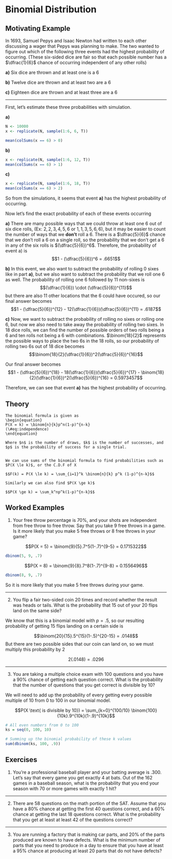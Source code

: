 # Binomial Distribution {#binomial}

## Motivating Example {-}

In 1693, Samuel Pepys and Isaac Newton had written to each other discussing a wager that Pepys was planning to make. The two wanted to figure out which of the following three events had the highest probability of occurring. (These six-sided dice are fair so that each possible number has a $\dfrac{1}{6}$ chance of occurring independent of any other rolls)

**a)** Six dice are thrown and at least one is a 6

**b)** Twelve dice are thrown and at least two are a 6

**c)** Eighteen dice are thrown and at least three are a 6

------

First, let's estimate these three probabilities with simulation.

**a)**

```r
N <- 10000
x <- replicate(N, sample(1:6, 6, T))

mean(colSums(x == 6) > 0)
```

**b)**

```r
x <- replicate(N, sample(1:6, 12, T))
mean(colSums(x == 6) > 1)
```

**c)**

```r
x <- replicate(N, sample(1:6, 18, T))
mean(colSums(x == 6) > 2)
```

So from the simulations, it seems that event **a)** has the highest probability of occurring.

Now let's find the exact probability of each of these events occurring

**a)** There are many possible ways that we could throw at least one 6 out of six dice rolls, (Ex: $2, 2, 3, 4, 5, 6$ or $1, 1, 3, 5, 6, 6$), but it may be easier to count the number of ways that we **don't** roll a 6. There is a $\dfrac{5}{6}$ chance that we don't roll a 6 on a single roll, so the probability that we don't get a 6 in any of the six rolls is $(\dfrac{5}{6})^6$. Therefore, the probability of event a) is $$1 - (\dfrac{5}{6})^6 = .6651$$

**b)** In this event, we also want to subtract the probability of rolling 0 sixes like in part **a)**, but we also want to subtract the probability that we roll one 6 as well. The probability of rolling one 6 followed by 11 non-sixes is $$(\dfrac{1}{6}) \cdot (\dfrac{5}{6})^{11}$$ but there are also 11 other locations that the 6 could have occured, so our final answer becomes $$1 - (\dfrac{5}{6})^{12} - 12(\dfrac{1}{6})(\dfrac{5}{6})^{11} = .6187$$

**c)** Now, we want to subtract the probability of rolling no sixes or rolling one 6, but now we also need to take away the probability of rolling two sixes. In 18 dice rolls, we can find the number of possible orders of two rolls being a 6 and ten rolls not being a 6 with combinations. $\binom{18}{2}$ represents the possible ways to place the two 6s in the 18 rolls, so our probability of rolling two 6s out of 18 dice becomes $$\binom{18}{2}(\dfrac{1}{6})^2(\dfrac{5}{6})^{16}$$

Our final answer becomes $$1 - (\dfrac{5}{6})^{18} - 18(\dfrac{1}{6})(\dfrac{5}{6})^{17} - \binom{18}{2}(\dfrac{1}{6})^2(\dfrac{5}{6})^{16} = 0.5973457$$

Therefore, we can see that event **a)** has the highest probability of occurring.

## Theory {-}

```definition
The binomial formula is given as
\begin{equation}
P(X = k) = \binom{n}{k}p^n(1-p)^{n-k}
(\#eq:independence)
\end{equation}
  
Where $n$ is the number of draws, $k$ is the number of successes, and $p$ is the probability of success for a single trial.


We can use sums of the binomial formula to find probabilities such as $P(X \le k)$, or the C.D.F of X
  
$$F(k) = P(X \le k) = \sum_{i=1}^k \binom{n}{k} p^k (1-p)^{n-k}$$
  
Similarly we can also find $P(X \ge k)$
  
$$P(X \ge k) = \sum_k^np^k(1-p)^{n-k}$$
```

## Worked Examples {-}

1. Your free throw percentage is 70%, and your shots are independent from free throw to free throw. Say that you take 9 free throws in a game. Is it more likely that you make 5 free throws or 8 free throws in your game?

$$P(X = 5) = \binom{9}{5}.7^5(1-.7)^{9-5} = 0.1715322$$

```r
dbinom(5, 9, .7)
```

$$P(X = 8) = \binom{9}{8}.7^8(1-.7)^{9-8} = 0.1556496$$

```r
dbinom(8, 9, .7)
```

So it is more likely that you make 5 free throws during your game.

------

2. You flip a fair two-sided coin $20$ times and record whether the result was heads or tails. What is the probability that $15$ out of your $20$ flips land on the same side?

We know that this is a binomial model with $p=.5$, so our resulting probability of getting $15$ flips landing on a certain side is 

$$\binom{20}{15}.5^{15}(1-.5)^{20-15} = .0148$$
But there are two possible sides that our coin can land on, so we must multiply this probability by $2$

$$2(.0148) = .0296$$

------

3. You are taking a multiple choice exam with $100$ questions and you have a $90\%$ chance of getting each question correct. What is the probability that the number of questions that you get correct is divisible by 10?

We will need to add up the probability of every getting every possible multiple of 10 from 0 to 100 in our binomial model.

$$P(X \text{ is divisible by 10}) = \sum_{k=0}^{100/10} \binom{100}{10k}.9^{10k}(1-.9)^{10k}$$

```r
# All even numbers from 0 to 100
ks = seq(0, 100, 10)

# Summing up the binomial probability of these k values
sum(dbinom(ks, 100, .9))
```

## Exercises {-}

1. You're a professional baseball player and your batting average is $.300$. Let's say that every game you get exactly $4$ at bats. Out of the $162$ games in a baseball season, what is the probability that you end your season with $70$ or more games with exactly $1$ hit?

------

2. There are 58 questions on the math portion of the SAT. Assume that you have a $80\%$ chance at getting the first $40$ questions correct, and a $60\%$ chance at getting the last $18$ questions correct. What is the probability that you get at least at least $42$ of the questions correct?

------

3. You are running a factory that is making car parts, and $20\%$ of the parts produced are known to have defects. What is the minimum number of parts that you need to produce in a day to ensure that you have at least a $95\%$ chance at producing at least $20$ parts that do not have defects?
